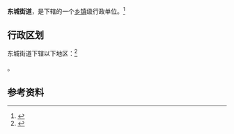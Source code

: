 {{中国乡级行政区|61/04/81/001/000}}

'''东城街道'''，是{{PRC admin/fullname|61/04/81/001/000|3}}下辖的一个[[乡镇|乡镇]]级行政单位。<ref>{{PRC admin/ref sgc|{{PRC admin/parent|61/04/81/001/000}}}}</ref>

== 行政区划 ==

东城街道下辖以下地区：<ref>{{PRC admin/ref sgc|61/04/81/001/000}}</ref>

{{PRC admin/children|61/04/81/001/000}}。

== 参考资料 ==

{{reflist}}

{{行政区划小作品}}
{{PRC admin/navcat|61/04/81/001/000}}